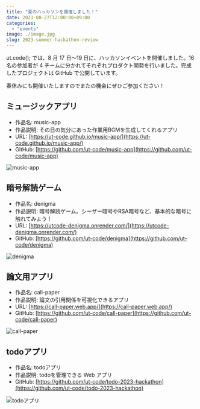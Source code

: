 ```yaml
---
title: "夏のハッカソンを開催しました！"
date: 2023-08-27T12:00:00+09:00
categories:
  - "events"
image: ./image.jpg
slug: 2023-summer-hackathon-review
---
```


ut.code(); では、8 月 17 日〜19 日に、ハッカソンイベントを開催しました。16 名の参加者が 4 チームに分かれてそれぞれプロダクト開発を行いました。完成したプロジェクトは GitHub で公開しています。

春休みにも開催いたしますのでまたの機会にぜひご参加ください！

## ミュージックアプリ

- 作品名: music-app
- 作品説明: その日の気分にあった作業用BGMを生成してくれるアプリ
- URL: [https://ut-code.github.io/music-app/](https://ut-code.github.io/music-app/)
- GitHub: [https://github.com/ut-code/music-app](https://github.com/ut-code/music-app)

![music-app](./music-app.png)

## 暗号解読ゲーム

- 作品名: denigma
- 作品説明: 暗号解読ゲーム。シーザー暗号やRSA暗号など、基本的な暗号に触れてみよう！
- URL: [https://utcode-denigma.onrender.com/](https://utcode-denigma.onrender.com/)
- GitHub: [https://github.com/ut-code/denigma](https://github.com/ut-code/denigma)

![denigma](./denigma.png)

## 論文用アプリ

- 作品名: call-paper
- 作品説明: 論文の引用関係を可視化できるアプリ
- URL: [https://call-paper.web.app/](https://call-paper.web.app/)
- GitHub: [https://github.com/ut-code/call-paper](https://github.com/ut-code/call-paper)

![call-paper](./call-paper.png)

## todoアプリ

- 作品名:  todoアプリ
- 作品説明: todoを管理できる Web アプリ
- GitHub: [https://github.com/ut-code/todo-2023-hackathon](https://github.com/ut-code/todo-2023-hackathon)

![todoアプリ](./todo.png)